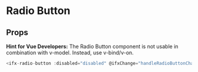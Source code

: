  
<Meta of={RadioButtonStories} />

# Radio Button

<Primary />

## Props

<Controls />

<b>Hint for Vue Developers:</b> 
The Radio Button component is not usable in combination with v-model. Instead, use v-bind/v-on.

```js
<ifx-radio-button :disabled="disabled" @ifxChange="handleRadioButtonChange" :value="radioButtonValue" :error="error" name="name">label</ifx-radio-button>
```
